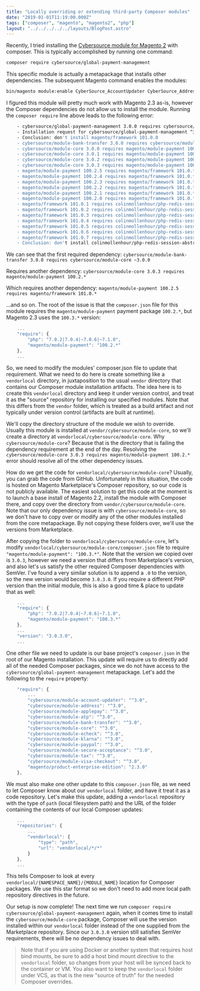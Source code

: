 ```yaml
---
title: "Locally overriding or extending third-party Composer modules"
date: "2019-01-01T11:19:00.000Z"
tags: ["composer", "magento", "magento2", "php"]
layout: "../../../../../layouts/BlogPost.astro"
---
```



Recently, I tried installing the <a href="https://marketplace.magento.com/cybersource-global-payment-management.html" target="_blank">Cybersource  module for Magento 2</a> with composer. This is typically accomplished by running one command:

```bash
composer require cybersource/global-payment-management
```

This specific module is actually a metapackage that installs other dependencies. The subsequent Magento command enables the modules:

```bash
bin/magento module:enable CyberSource_AccountUpdater CyberSource_Address CyberSource_ApplePay CyberSource_Atp CyberSource_BankTransfer CyberSource_Core CyberSource_ECheck CyberSource_KlarnaFinancial CyberSource_PayPal CyberSource_SecureAcceptance CyberSource_Tax CyberSource_VisaCheckout
```

I figured this module will pretty much work with Magento 2.3 as-is, however the Composer dependencies do not allow us to install the module. Running the `composer require` line above leads to the following error:

```bash
    - cybersource/global-payment-management 3.0.0 requires cybersource/module-bank-transfer 3.0.0 -> satisfiable by cybersource/module-bank-transfer[3.0.0].
    - Installation request for cybersource/global-payment-management ^3.0 -> satisfiable by cybersource/global-payment-management[3.0.0].
    - Conclusion: don't install magento/framework 101.0.0
    - cybersource/module-bank-transfer 3.0.0 requires cybersource/module-core ~3.0.0 -> satisfiable by cybersource/module-core[3.0.0, 3.0.1, 3.0.2, 3.0.3].
    - cybersource/module-core 3.0.0 requires magento/module-payment 100.2.* -> satisfiable by magento/module-payment[100.2.0, 100.2.1, 100.2.2, 100.2.3, 100.2.4, 100.2.5].
    - cybersource/module-core 3.0.1 requires magento/module-payment 100.2.* -> satisfiable by magento/module-payment[100.2.0, 100.2.1, 100.2.2, 100.2.3, 100.2.4, 100.2.5].
    - cybersource/module-core 3.0.2 requires magento/module-payment 100.2.* -> satisfiable by magento/module-payment[100.2.0, 100.2.1, 100.2.2, 100.2.3, 100.2.4, 100.2.5].
    - cybersource/module-core 3.0.3 requires magento/module-payment 100.2.* -> satisfiable by magento/module-payment[100.2.0, 100.2.1, 100.2.2, 100.2.3, 100.2.4, 100.2.5].
    - magento/module-payment 100.2.5 requires magento/framework 101.0.* -> satisfiable by magento/framework[101.0.0, 101.0.1, 101.0.2, 101.0.3, 101.0.4, 101.0.5, 101.0.6, 101.0.7].
    - magento/module-payment 100.2.4 requires magento/framework 101.0.* -> satisfiable by magento/framework[101.0.0, 101.0.1, 101.0.2, 101.0.3, 101.0.4, 101.0.5, 101.0.6, 101.0.7].
    - magento/module-payment 100.2.3 requires magento/framework 101.0.* -> satisfiable by magento/framework[101.0.0, 101.0.1, 101.0.2, 101.0.3, 101.0.4, 101.0.5, 101.0.6, 101.0.7].
    - magento/module-payment 100.2.2 requires magento/framework 101.0.* -> satisfiable by magento/framework[101.0.0, 101.0.1, 101.0.2, 101.0.3, 101.0.4, 101.0.5, 101.0.6, 101.0.7].
    - magento/module-payment 100.2.1 requires magento/framework 101.0.* -> satisfiable by magento/framework[101.0.0, 101.0.1, 101.0.2, 101.0.3, 101.0.4, 101.0.5, 101.0.6, 101.0.7].
    - magento/module-payment 100.2.0 requires magento/framework 101.0.* -> satisfiable by magento/framework[101.0.0, 101.0.1, 101.0.2, 101.0.3, 101.0.4, 101.0.5, 101.0.6, 101.0.7].
    - magento/framework 101.0.1 requires colinmollenhour/php-redis-session-abstract 1.3.4 -> satisfiable by colinmollenhour/php-redis-session-abstract[v1.3.4].
    - magento/framework 101.0.2 requires colinmollenhour/php-redis-session-abstract 1.3.4 -> satisfiable by colinmollenhour/php-redis-session-abstract[v1.3.4].
    - magento/framework 101.0.3 requires colinmollenhour/php-redis-session-abstract 1.3.4 -> satisfiable by colinmollenhour/php-redis-session-abstract[v1.3.4].
    - magento/framework 101.0.4 requires colinmollenhour/php-redis-session-abstract 1.3.4 -> satisfiable by colinmollenhour/php-redis-session-abstract[v1.3.4].
    - magento/framework 101.0.5 requires colinmollenhour/php-redis-session-abstract 1.3.4 -> satisfiable by colinmollenhour/php-redis-session-abstract[v1.3.4].
    - magento/framework 101.0.6 requires colinmollenhour/php-redis-session-abstract 1.3.4 -> satisfiable by colinmollenhour/php-redis-session-abstract[v1.3.4].
    - magento/framework 101.0.7 requires colinmollenhour/php-redis-session-abstract 1.3.4 -> satisfiable by colinmollenhour/php-redis-session-abstract[v1.3.4].
    - Conclusion: don't install colinmollenhour/php-redis-session-abstract v1.3.4|install magento/framework 101.0.0
```

We can see that the first required dependency: `cybersource/module-bank-transfer 3.0.0 requires cybersource/module-core ~3.0.0`

Requires another dependency: `cybersource/module-core 3.0.3 requires magento/module-payment 100.2.*`

Which requires another dependency: `magento/module-payment 100.2.5 requires magento/framework 101.0.* `

...and so on. The root of the issue is that the `composer.json` file for this module requires the `magento/module-payment` payment package `100.2.*`, but Magento 2.3 uses the `100.3.*` version:

```javascript
    ...
    "require": {
        "php": "7.0.2|7.0.4|~7.0.6|~7.1.0",
        "magento/module-payment": "100.2.*"
    },
    ...
```

So, we need to modify the modules' composer.json file to update that requirement. What we need to do here is create something like a `vendorlocal` directory, in juxtaposition to the usual `vendor` directory that contains our Composer module installation artifacts. The idea here is to create this `vendorlocal` directory and keep it under version control, and treat it as the "source" repository for installing our specified modules. Note that this differs from the `vendor` folder, which is treated as a build artifact and not typically under version control (artifacts are built at runtime). 

We'll copy the directory structure of the module we wish to override. Usually this module is installed at `vendor/cybersource/module-core`, so we'll create a directory at `vendorlocal/cybersource/module-core`. Why `cybersource/module-core`? Because that is the directory that is failing the dependency requirement at the end of the day. Resolving the `cybersource/module-core 3.0.3 requires magento/module-payment 100.2.*` error should resolve all of the other dependency issues.

How do we get the code for `vendorlocal/cybersource/module-core`? Usually, you can grab the code from GitHub. Unfortunately in this situation, the code is hosted on Magento Marketplace's Composer repository, so our code is not publicly available. The easiest solution to get this code at the moment is to launch a base install of Magento 2.2, install the module with Composer there, and copy over the directory from `vendor/cybersource/module-core`. Note that our only dependency issue is with `cybersource/module-core`, so we don't have to copy over or modify any of the other modules installed from the core metapackage. By not copying these folders over, we'll use the versions from Marketplace.

After copying the folder to `vendorlocal/cybersource/module-core`, let's modify `vendorlocal/cybersource/module-core/composer.json` file to require `"magento/module-payment": "100.3.*"`. Note that the version we copied over is `3.0.3`, however we need a version that differs from Marketplace's version, and also let's us satisfy the other required Composer dependencies with SemVer. I've found a very similar solution is to append a `.0` to the version, so the new version would become `3.0.3.0`. If you require a different PHP version than the initial module, this is also a good time & place to update that as well:

```javascript
    ...
    "require": {
        "php": "7.0.2|7.0.4|~7.0.6|~7.1.0",
        "magento/module-payment": "100.3.*"
    },
    ...
    "version": "3.0.3.0",
    ...
```

One other file we need to update is our base project's `composer.json` in the root of our Magento installation. This update will require us to directly add all of the needed Composer packages, since we do not have access to the `cybersource/global-payment-management` metapackage. Let's add the following to the `require` property:

```javascript
    "require": {
        ...
        "cybersource/module-account-updater": "^3.0",
        "cybersource/module-address": "^3.0",
        "cybersource/module-applepay": "^3.0",
        "cybersource/module-atp": "^3.0",
        "cybersource/module-bank-transfer": "^3.0",
        "cybersource/module-core": "^3.0",
        "cybersource/module-echeck": "^3.0",
        "cybersource/module-klarna": "^3.0",
        "cybersource/module-paypal": "^3.0",
        "cybersource/module-secure-acceptance": "^3.0",
        "cybersource/module-tax": "^3.0",
        "cybersource/module-visa-checkout": "^3.0",
        "magento/product-enterprise-edition": "2.3.0"
    },
```

We must also make one other update to this `composer.json` file, as we need to let Composer know about our `vendorlocal` folder, and have it treat it as a code repository. Let's make this update, adding a `vendorlocal` repository with the type of `path` (local filesystem path) and the URL of the folder containing the contents of our local Composer updates:

```javascript
    ...
    "repositories": {
        ...
        "vendorlocal": {
            "type": "path",
            "url": "vendorlocal/*/*"
        }
    },
    ...
```

This tells Composer to look at every `vendorlocal/{NAMESPACE_NAME}/{MODULE_NAME}` location for Composer packages. We use this star format so we don't need to add more local path repository directives in the future.

Our setup is now complete! The next time we run `composer require cybersource/global-payment-management` again, when it comes time to install the `cybersource/module-core` package, Composer will use the version installed within our `vendorlocal` folder instead of the one supplied from the Marketplace repository. Since our `3.0.3.0` version still satisfies SemVer requirements, there will be no dependency issues to deal with.

> Note that if you are using Docker or another system that requires host bind mounts, be sure to add a host bind mount directive to the `vendorlocal` folder, so changes from your host will be synced back to the container or VM. You also want to keep the `vendorlocal` folder under VCS, as that is the new "source of truth" for the needed Composer overrides.
